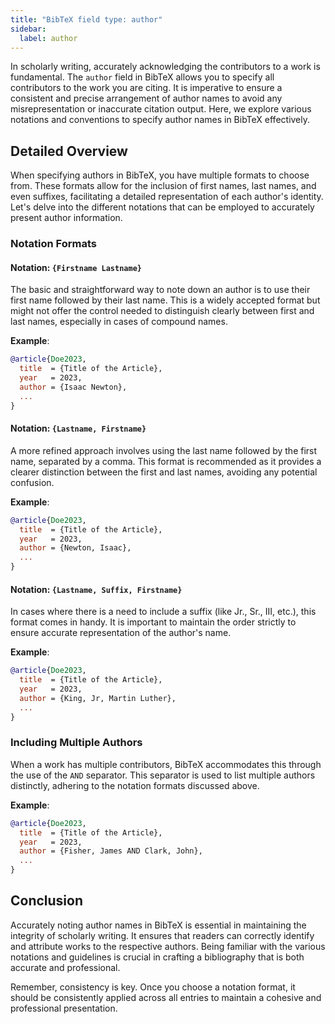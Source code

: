 ```yaml
---
title: "BibTeX field type: author"
sidebar:
  label: author
---
```



In scholarly writing, accurately acknowledging the contributors to a work is fundamental. The `author` field in BibTeX allows you to specify all contributors to the work you are citing. It is imperative to ensure a consistent and precise arrangement of author names to avoid any misrepresentation or inaccurate citation output. Here, we explore various notations and conventions to specify author names in BibTeX effectively.

<CiteDrive />

## Detailed Overview

When specifying authors in BibTeX, you have multiple formats to choose from. These formats allow for the inclusion of first names, last names, and even suffixes, facilitating a detailed representation of each author's identity. Let's delve into the different notations that can be employed to accurately present author information.

### Notation Formats

#### Notation: `{Firstname Lastname}`

The basic and straightforward way to note down an author is to use their first name followed by their last name. This is a widely accepted format but might not offer the control needed to distinguish clearly between first and last names, especially in cases of compound names.

**Example**:

```bibtex
@article{Doe2023,
  title  = {Title of the Article},
  year   = 2023,
  author = {Isaac Newton},
  ...
}
```

#### Notation: `{Lastname, Firstname}`

A more refined approach involves using the last name followed by the first name, separated by a comma. This format is recommended as it provides a clearer distinction between the first and last names, avoiding any potential confusion.

**Example**:

```bibtex
@article{Doe2023,
  title  = {Title of the Article},
  year   = 2023,
  author = {Newton, Isaac},
  ...
}
```

#### Notation: `{Lastname, Suffix, Firstname}`

In cases where there is a need to include a suffix (like Jr., Sr., III, etc.), this format comes in handy. It is important to maintain the order strictly to ensure accurate representation of the author's name.

**Example**:

```bibtex
@article{Doe2023,
  title  = {Title of the Article},
  year   = 2023,
  author = {King, Jr, Martin Luther},
  ...
}
```

### Including Multiple Authors

When a work has multiple contributors, BibTeX accommodates this through the use of the `AND` separator. This separator is used to list multiple authors distinctly, adhering to the notation formats discussed above.

**Example**:

```bibtex
@article{Doe2023,
  title  = {Title of the Article},
  year   = 2023,
  author = {Fisher, James AND Clark, John},
  ...
}
```

## Conclusion

Accurately noting author names in BibTeX is essential in maintaining the integrity of scholarly writing. It ensures that readers can correctly identify and attribute works to the respective authors. Being familiar with the various notations and guidelines is crucial in crafting a bibliography that is both accurate and professional.

Remember, consistency is key. Once you choose a notation format, it should be consistently applied across all entries to maintain a cohesive and professional presentation.
